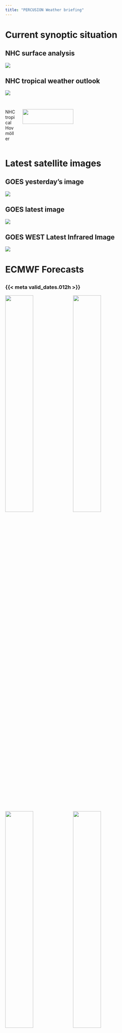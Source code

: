 ```yaml
---
title: "PERCUSION Weather briefing"
---
```


# Current synoptic situation
## NHC surface analysis
![]({{< meta plots.external_inst.nhc_surface_analysis_atlantic >}})

## NHC tropical weather outlook
![]({{< meta plots.external_inst.nhc_seven_days_outlook >}})

## 
:::: {.columns}
::: {.column width="7%"}
NHC tropical Hovmöller
:::
::: {.column width="93%"}
![]({{< meta plots.external_inst.nhc_hovmoller >}}){width="60%"}
:::
::::


# Latest satellite images
## GOES yesterday's image
![]({{< meta plots.external_inst.yesterdays_goes2go_image >}})

## GOES latest image
![]({{< meta plots.external_inst.latest_goes2go_image >}})

## GOES WEST Latest Infrared Image
![]({{< meta plots.external_inst.current_satellite_image_ir >}})

# ECMWF Forecasts

## 
### {{< meta valid_dates.012h >}}
::: {layout-nrow=2}
![]({{< meta plots.internal.iwv_itcz_edges.012h >}}){width=42%}
![]({{< meta plots.internal.sfc_winds.012h >}}){width=42%}
![]({{< meta plots.internal.cloud_top_height.012h >}}){width=42%}
![]({{< meta plots.internal.precip.012h >}}){width=42%}
:::

## 
### {{< meta valid_dates.036h >}}
::: {layout-nrow=2}
![]({{< meta plots.internal.iwv_itcz_edges.036h >}}){width=42%}
![]({{< meta plots.internal.sfc_winds.036h >}}){width=42%}
![]({{< meta plots.internal.cloud_top_height.036h >}}){width=42%}
![]({{< meta plots.internal.precip.036h >}}){width=42%}
:::

## 
### {{< meta valid_dates.060h >}}
::: {layout-nrow=2}
![]({{< meta plots.internal.iwv_itcz_edges.060h >}}){width=42%}
![]({{< meta plots.internal.sfc_winds.060h >}}){width=42%}
![]({{< meta plots.internal.cloud_top_height.060h >}}){width=42%}
![]({{< meta plots.internal.precip.060h >}}){width=42%}
:::

## 
### {{< meta valid_dates.084h >}}
::: {layout-nrow=2}
![]({{< meta plots.internal.iwv_itcz_edges.084h >}}){width=42%}
![]({{< meta plots.internal.sfc_winds.084h >}}){width=42%}
![]({{< meta plots.internal.cloud_top_height.084h >}}){width=42%}
![]({{< meta plots.internal.precip.084h >}}){width=42%}
:::

## 
### {{< meta valid_dates.108h >}}
::: {layout-nrow=2}
![]({{< meta plots.internal.iwv_itcz_edges.108h >}}){width=42%}
![]({{< meta plots.internal.sfc_winds.108h >}}){width=42%}
![]({{< meta plots.internal.cloud_top_height.108h >}}){width=42%}
![]({{< meta plots.internal.precip.108h >}}){width=42%}
:::

# Saharan dust forecast
##
:::: {.columns}
::: {.column  width="93%"}
::: {layout-nrow=2}
![{{< meta valid_dates.012h >}}]({{< meta plots.external_lead.dust.012h >}}){width=75%}

![{{< meta valid_dates.036h >}}]({{< meta plots.external_lead.dust.036h >}}){width=75%}

![{{< meta valid_dates.060h >}}]({{< meta plots.external_lead.dust.060h >}}){width=75%}

![{{< meta valid_dates.084h >}}]({{< meta plots.external_lead.dust.084h >}}){width=75%}
:::
:::
::: {.column width="7%"}
![](dust_colorbar.png){width=100%}
:::
::::

##
:::: {.columns}
::: {.column width="30%"}
### Local forecast for {{< meta location >}}
:::
::: {.column width="70%"}
![]({{< meta plots.external_inst.ifs_meteogram >}}){width="61%"}
:::
::::

## Summary
- Today's flight:
  - Based on the updated fight plan: Circles are placed on the moist margins also according to latest forecast
  - Deep convection and cloud top height up to 11 km

- Sunday's flight:
  - Northern moist margin is still uncertain and makes flight planning difficult
  - Possibility to sample doldrums
  - Pronounced deep convection expected with cloud top heights up to 12.5 km
